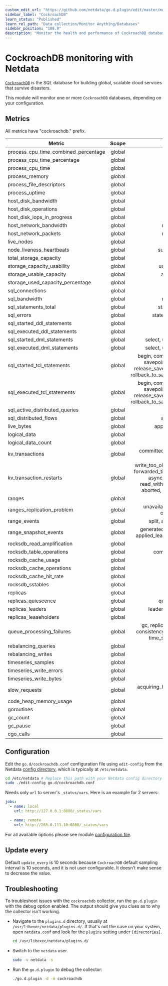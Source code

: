 ```yaml
---
custom_edit_url: "https://github.com/netdata/go.d.plugin/edit/master/modules/cockroachdb/README.md"
sidebar_label: "CockroachDB"
learn_status: "Published"
learn_rel_path: "Data collection/Monitor Anything/Databases"
sidebar_position: "108.0"
description: "Monitor the health and performance of CockroachDB databases with zero configuration, per-second metric granularity, and interactive visualizations."
---
```



# CockroachDB monitoring with Netdata

[`CockroachDB`](https://www.cockroachlabs.com/)  is the SQL database for building global, scalable cloud services that
survive disasters.

This module will monitor one or more `CockroachDB` databases, depending on your configuration.

## Metrics

All metrics have "cockroachdb." prefix.

| Metric                               | Scope  |                                                                              Dimensions                                                                               |    Units     |
|--------------------------------------|:------:|:---------------------------------------------------------------------------------------------------------------------------------------------------------------------:|:------------:|
| process_cpu_time_combined_percentage | global |                                                                                 used                                                                                  |  percentage  |
| process_cpu_time_percentage          | global |                                                                               user, sys                                                                               |  percentage  |
| process_cpu_time                     | global |                                                                               user, sys                                                                               |      ms      |
| process_memory                       | global |                                                                                  rss                                                                                  |     KiB      |
| process_file_descriptors             | global |                                                                                 open                                                                                  |      fd      |
| process_uptime                       | global |                                                                                uptime                                                                                 |   seconds    |
| host_disk_bandwidth                  | global |                                                                              read, write                                                                              |     KiB      |
| host_disk_operations                 | global |                                                                             reads, writes                                                                             |  operations  |
| host_disk_iops_in_progress           | global |                                                                              in_progress                                                                              |     iops     |
| host_network_bandwidth               | global |                                                                            received, sent                                                                             |   kilobits   |
| host_network_packets                 | global |                                                                            received, sent                                                                             |   packets    |
| live_nodes                           | global |                                                                              live_nodes                                                                               |    nodes     |
| node_liveness_heartbeats             | global |                                                                          successful, failed                                                                           |  heartbeats  |
| total_storage_capacity               | global |                                                                                 total                                                                                 |     KiB      |
| storage_capacity_usability           | global |                                                                           usable, unusable                                                                            |     KiB      |
| storage_usable_capacity              | global |                                                                            available, used                                                                            |     KiB      |
| storage_used_capacity_percentage     | global |                                                                             total, usable                                                                             |  percentage  |
| sql_connections                      | global |                                                                                active                                                                                 | connections  |
| sql_bandwidth                        | global |                                                                            received, sent                                                                             |     KiB      |
| sql_statements_total                 | global |                                                                           started, executed                                                                           |  statements  |
| sql_errors                           | global |                                                                        statement, transaction                                                                         |    errors    |
| sql_started_ddl_statements           | global |                                                                                  ddl                                                                                  |  statements  |
| sql_executed_ddl_statements          | global |                                                                                  ddl                                                                                  |  statements  |
| sql_started_dml_statements           | global |                                                                    select, update, delete, insert                                                                     |  statements  |
| sql_executed_dml_statements          | global |                                                                    select, update, delete, insert                                                                     |  statements  |
| sql_started_tcl_statements           | global |             begin, commit, rollback, savepoint, savepoint_cockroach_restart, release_savepoint_cockroach_restart, rollback_to_savepoint_cockroach_restart             |  statements  |
| sql_executed_tcl_statements          | global |             begin, commit, rollback, savepoint, savepoint_cockroach_restart, release_savepoint_cockroach_restart, rollback_to_savepoint_cockroach_restart             |  statements  |
| sql_active_distributed_queries       | global |                                                                                active                                                                                 |   queries    |
| sql_distributed_flows                | global |                                                                            active, queued                                                                             |    flows     |
| live_bytes                           | global |                                                                         applications, system                                                                          |     KiB      |
| logical_data                         | global |                                                                             keys, values                                                                              |     KiB      |
| logical_data_count                   | global |                                                                             keys, values                                                                              |     num      |
| kv_transactions                      | global |                                                                committed, fast-path_committed, aborted                                                                | transactions |
| kv_transaction_restarts              | global | write_too_old, write_too_old_multiple, forwarded_timestamp, possible_reply, async_consensus_failure, read_within_uncertainty_interval, aborted, push_failure, unknown |   restarts   |
| ranges                               | global |                                                                                ranges                                                                                 |    ranges    |
| ranges_replication_problem           | global |                                                            unavailable, under_replicated, over_replicated                                                             |    ranges    |
| range_events                         | global |                                                                       split, add, remove, merge                                                                       |    events    |
| range_snapshot_events                | global |                                                generated, applied_raft_initiated, applied_learner, applied_preemptive                                                 |    events    |
| rocksdb_read_amplification           | global |                                                                                 reads                                                                                 | reads/query  |
| rocksdb_table_operations             | global |                                                                         compactions, flushes                                                                          |  operations  |
| rocksdb_cache_usage                  | global |                                                                                 used                                                                                  |     KiB      |
| rocksdb_cache_operations             | global |                                                                             hits, misses                                                                              |  operations  |
| rocksdb_cache_hit_rate               | global |                                                                               hit_rate                                                                                |  percentage  |
| rocksdb_sstables                     | global |                                                                               sstables                                                                                |   sstables   |
| replicas                             | global |                                                                               replicas                                                                                |   replicas   |
| replicas_quiescence                  | global |                                                                           quiescent, active                                                                           |   replicas   |
| replicas_leaders                     | global |                                                                       leaders, not_leaseholders                                                                       |   replicas   |
| replicas_leaseholders                | global |                                                                             leaseholders                                                                              | leaseholders |
| queue_processing_failures            | global |                                   gc, replica_gc, replication, split, consistency, raft_log, raft_snapshot, time_series_maintenance                                   |   failures   |
| rebalancing_queries                  | global |                                                                                  avg                                                                                  |  queries/s   |
| rebalancing_writes                   | global |                                                                                  avg                                                                                  |   writes/s   |
| timeseries_samples                   | global |                                                                                written                                                                                |   samples    |
| timeseries_write_errors              | global |                                                                                 write                                                                                 |    errors    |
| timeseries_write_bytes               | global |                                                                                written                                                                                |     KiB      |
| slow_requests                        | global |                                                              acquiring_latches, acquiring_lease, in_raft                                                              |   requests   |
| code_heap_memory_usage               | global |                                                                                go, cgo                                                                                |     KiB      |
| goroutines                           | global |                                                                              goroutines                                                                               |  goroutines  |
| gc_count                             | global |                                                                                  gc                                                                                   |   invokes    |
| gc_pause                             | global |                                                                                 pause                                                                                 |      us      |
| cgo_calls                            | global |                                                                                  cgo                                                                                  |    calls     |

## Configuration

Edit the `go.d/cockroachdb.conf` configuration file using `edit-config` from the
Netdata [config directory](https://learn.netdata.cloud/docs/configure/nodes), which is typically at `/etc/netdata`.

```bash
cd /etc/netdata # Replace this path with your Netdata config directory
sudo ./edit-config go.d/cockroachdb.conf
```

Needs only `url` to server's `_status/vars`. Here is an example for 2 servers:

```yaml
jobs:
  - name: local
    url: http://127.0.0.1:8080/_status/vars

  - name: remote
    url: http://203.0.113.10:8080/_status/vars
```

For all available options please see
module [configuration file](https://github.com/netdata/go.d.plugin/blob/master/config/go.d/cockroachdb.conf).

## Update every

Default `update_every` is 10 seconds because `CockroachDB` default sampling interval is 10 seconds, and it is not user
configurable. It doesn't make sense to decrease the value.

## Troubleshooting

To troubleshoot issues with the `cockroachdb` collector, run the `go.d.plugin` with the debug option enabled. The output
should give you clues as to why the collector isn't working.

- Navigate to the `plugins.d` directory, usually at `/usr/libexec/netdata/plugins.d/`. If that's not the case on
  your system, open `netdata.conf` and look for the `plugins` setting under `[directories]`.

  ```bash
  cd /usr/libexec/netdata/plugins.d/
  ```

- Switch to the `netdata` user.

  ```bash
  sudo -u netdata -s
  ```

- Run the `go.d.plugin` to debug the collector:

  ```bash
  ./go.d.plugin -d -m cockroachdb
  ```

